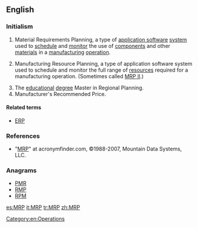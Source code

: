 ==English==

===Initialism===
{{en-initialism}}

# {{context|computing|operations|lang=en}} Material Requirements Planning, a type of [[application software]] [[system]] used to [[schedule]] and [[monitor]] the use of [[component]]s and other [[material]]s in a [[manufacturing]] [[operation]].
# {{context|computing|operations|lang=en}} Manufacturing Resource Planning, a type of application software system used to schedule and monitor the full range of [[resources]] required for a manufacturing operation. (Sometimes called [[MRP II]].)
# The [[educational]] [[degree]] Master in Regional Planning.
# Manufacturer's Recommended Price.

====Related terms====
* {{sense|Manufacturing Resource Planning}} [[ERP]]

===References===
* "[http://www.acronymfinder.com/af-query.asp?Acronym=MRP&p=dict MRP]" at acronymfinder.com, ©1988-2007, Mountain Data Systems, LLC.

===Anagrams===
* [[PMR#English|PMR]]
* [[RMP#English|RMP]]
* [[RPM#English|RPM]]

[[Category:en:Operations]]

[[es:MRP]]
[[it:MRP]]
[[tr:MRP]]
[[zh:MRP]]